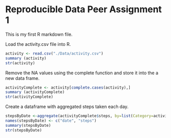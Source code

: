 Reproducible Data Peer Assignment 1
=======================================================

This is my first R markdown file.

Load the activity.csv file into R.

```r
activity <- read.csv("./Data/activity.csv")
summary (activity)
str(activity)
```

Remove the NA values using the complete function and store it into the a new data frame.

```r
activityComplete <- activity[complete.cases(activity),]
summary (activityComplete)
str(activityComplete)
```

Create a dataframe with aggregated steps taken each day.

``` r
stepsByDate <-aggregate(activityComplete$steps, by=list(Category=activityComplete$date),FUN=sum)
names(stepsByDate) <- c("date", "steps")
summary(stepsByDate)
str(stepsByDate)
```
